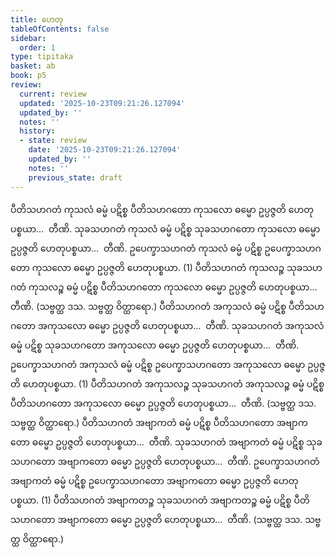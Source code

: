 ```yaml
---
title: ဟေတု
tableOfContents: false
sidebar:
  order: 1
type: tipitaka
basket: ab
book: p5
review:
  current: review
  updated: '2025-10-23T09:21:26.127094'
  updated_by: ''
  notes: ''
  history:
  - state: review
    date: '2025-10-23T09:21:26.127094'
    updated_by: ''
    notes: ''
    previous_state: draft
---
```



<ReviewStatus review={frontmatter.review} showDetails={true} />

<HypothesisAnnotation frontmatter={frontmatter} />

<DynamicBreadcrumb />

<Division number="14" book="p5" e="ch" v="39" p="4">

<Paragraph number="345" book="p5">
ပီတိသဟဂတံ ကုသလံ ဓမ္မံ ပဋိစ္စ ပီတိသဟဂတော ကုသလော ဓမ္မော ဥပ္ပဇ္ဇတိ ဟေတုပစ္စယာ…  တီဏိ.
</Paragraph>

<Paragraph number="346" book="p5">
သုခသဟဂတံ ကုသလံ ဓမ္မံ ပဋိစ္စ သုခသဟဂတော ကုသလော ဓမ္မော ဥပ္ပဇ္ဇတိ ဟေတုပစ္စယာ…  တီဏိ.
</Paragraph>

<Paragraph number="347" book="p5">
ဥပေက္ခာသဟဂတံ ကုသလံ ဓမ္မံ ပဋိစ္စ ဥပေက္ခာသဟဂတော ကုသလော ဓမ္မော ဥပ္ပဇ္ဇတိ ဟေတုပစ္စယာ. (1)
</Paragraph>

<Paragraph number="348" book="p5">
ပီတိသဟဂတံ ကုသလဉ္စ သုခသဟဂတံ ကုသလဉ္စ ဓမ္မံ ပဋိစ္စ ပီတိသဟဂတော ကုသလော ဓမ္မော ဥပ္ပဇ္ဇတိ ဟေတုပစ္စယာ…  တီဏိ. (သဗ္ဗတ္ထ ဒသ. သဗ္ဗတ္ထ ဝိတ္ထာရော.)
</Paragraph>

</Division>
<Division number="15" book="p5" e="ch" v="39" p="4">

<Paragraph number="349" book="p5">
ပီတိသဟဂတံ အကုသလံ ဓမ္မံ ပဋိစ္စ ပီတိသဟဂတော အကုသလော ဓမ္မော ဥပ္ပဇ္ဇတိ ဟေတုပစ္စယာ…  တီဏိ.
</Paragraph>

<Paragraph number="350" book="p5">
သုခသဟဂတံ အကုသလံ ဓမ္မံ ပဋိစ္စ သုခသဟဂတော အကုသလော ဓမ္မော ဥပ္ပဇ္ဇတိ ဟေတုပစ္စယာ…  တီဏိ.
</Paragraph>

<Paragraph number="351" book="p5">
ဥပေက္ခာသဟဂတံ အကုသလံ ဓမ္မံ ပဋိစ္စ ဥပေက္ခာသဟဂတော အကုသလော ဓမ္မော ဥပ္ပဇ္ဇတိ ဟေတုပစ္စယာ. (1)
</Paragraph>

<Paragraph number="352" book="p5">
ပီတိသဟဂတံ အကုသလဉ္စ သုခသဟဂတံ အကုသလဉ္စ ဓမ္မံ ပဋိစ္စ ပီတိသဟဂတော အကုသလော ဓမ္မော ဥပ္ပဇ္ဇတိ ဟေတုပစ္စယာ…  တီဏိ. (သဗ္ဗတ္ထ ဒသ. သဗ္ဗတ္ထ ဝိတ္ထာရော.)
</Paragraph>

</Division>
<Division number="16" book="p5" e="ch" v="39" p="4">

<Paragraph number="353" book="p5">
ပီတိသဟဂတံ အဗျာကတံ ဓမ္မံ ပဋိစ္စ ပီတိသဟဂတော အဗျာကတော ဓမ္မော ဥပ္ပဇ္ဇတိ ဟေတုပစ္စယာ…  တီဏိ.
</Paragraph>

<Paragraph number="354" book="p5">
သုခသဟဂတံ အဗျာကတံ ဓမ္မံ ပဋိစ္စ သုခသဟဂတော အဗျာကတော ဓမ္မော ဥပ္ပဇ္ဇတိ ဟေတုပစ္စယာ…  တီဏိ.
</Paragraph>

<Paragraph number="355" book="p5">
ဥပေက္ခာသဟဂတံ အဗျာကတံ ဓမ္မံ ပဋိစ္စ ဥပေက္ခာသဟဂတော အဗျာကတော ဓမ္မော ဥပ္ပဇ္ဇတိ ဟေတုပစ္စယာ. (1)
</Paragraph>

<Paragraph number="356" book="p5">
ပီတိသဟဂတံ အဗျာကတဉ္စ သုခသဟဂတံ အဗျာကတဉ္စ ဓမ္မံ ပဋိစ္စ ပီတိသဟဂတော အဗျာကတော ဓမ္မော ဥပ္ပဇ္ဇတိ ဟေတုပစ္စယာ…  တီဏိ. (သဗ္ဗတ္ထ ဒသ. သဗ္ဗတ္ထ ဝိတ္ထာရော.)
</Paragraph>
</Division>